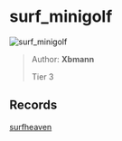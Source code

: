 
# surf_minigolf

![surf_minigolf](https://raw.githubusercontent.com/Sayt123/SurfMapPics/Maps-and-bonuses/csgo/surf_minigolf.jpg)

> Author: **Xbmann**
>
> Tier 3

## Records

[surfheaven](https://surfheaven.eu/map/surf_minigolf)
